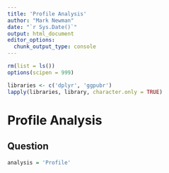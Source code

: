 ```yaml
---
title: 'Profile Analysis'
author: "Mark Newman"
date: "`r Sys.Date()`"
output: html_document
editor_options: 
  chunk_output_type: console
---
```


```r
rm(list = ls())
options(scipen = 999)

libraries <- c('dplyr', 'ggpubr')
lapply(libraries, library, character.only = TRUE)
```

# Profile Analysis

## Question

```r
analysis = 'Profile'
```
